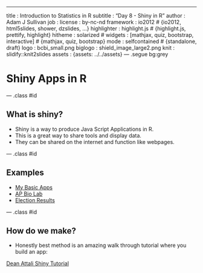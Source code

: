 ---
title       : Introduction to Statistics in R
subtitle    : "Day 8 - Shiny in R"
author      : Adam J Sullivan
job         : 
license     : by-nc-nd
framework   : io2012        # {io2012, html5slides, shower, dzslides, ...}
highlighter : highlight.js  # {highlight.js, prettify, highlight}
hitheme     : solarized      # 
widgets     : [mathjax, quiz, bootstrap, interactive]            # {mathjax, quiz, bootstrap}
mode        : selfcontained # {standalone, draft}
logo        : bcbi_small.png
biglogo     : shield_image_large2.png
knit        : slidify::knit2slides
assets      : {assets: ../../assets}
---  .segue bg:grey

# Shiny Apps in R

--- .class #id

## What is shiny?

- Shiny is a way to produce Java Script Applications in R. 
- This is a great way to share tools and display data. 
- They can be shared on the internet and function like webpages.


--- .class #id

## Examples

- [My Basic Apps](https://www.sullivanstatistics.com/shiny/)
- [AP Bio Lab](https://www.sullivanstatistics.com/shiny/KP/)
- [Election Results](https://www.sullivanstatistics.com/shiny/election/)

--- .class #id

## How do we make? 

- Honestly best method is an amazing walk through tutorial where you build an app:

[Dean Attali Shiny Tutorial](https://deanattali.com/blog/building-shiny-apps-tutorial/)